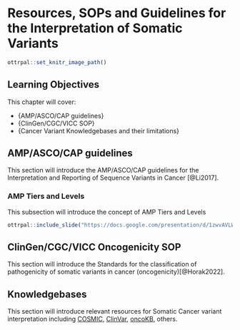 
# Resources, SOPs and Guidelines for the Interpretation of Somatic Variants 

```r
ottrpal::set_knitr_image_path()
```

## Learning Objectives

This chapter will cover:  

- {AMP/ASCO/CAP guidelines}
- {ClinGen/CGC/VICC SOP}
- {Cancer Variant Knowledgebases and their limitations}

## AMP/ASCO/CAP guidelines

This section will introduce the AMP/ASCO/CAP guidelines for the Interpretation and Reporting of Sequence Variants in Cancer [@Li2017].

### AMP Tiers and Levels

This subsection will introduce the concept of AMP Tiers and Levels

```r
ottrpal::include_slide("https://docs.google.com/presentation/d/1zwvAVLWpN2mKrJLgo5ZcAuSKQrHZ8zunIYHLe-w6bBo/edit#slide=id.g22509046821_0_8")
```

## ClinGen/CGC/VICC Oncogenicity SOP

This section will introduce the Standards for the classification of pathogenicity of somatic variants in cancer (oncogenicity)[@Horak2022].

## Knowledgebases

This section will introduce relevant resources for Somatic Cancer variant interpretation including [COSMIC](https://cancer.sanger.ac.uk/cosmic), [ClinVar](https://www.ncbi.nlm.nih.gov/clinvar/), [oncoKB](https://www.oncokb.org/), others. 


